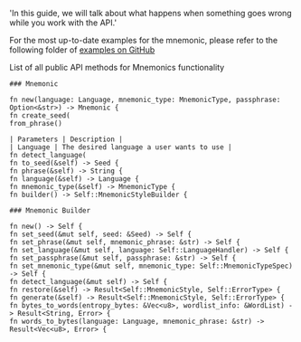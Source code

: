   'In this guide, we will talk about what happens when something goes wrong while you work with the API.'

For the most up-to-date examples for the mnemonic, please refer to the following folder of [examples on GitHub](non)

List of all public API methods for Mnemonics functionality

    ### Mnemonic

    fn new(language: Language, mnemonic_type: MnemonicType, passphrase: Option<&str>) -> Mnemonic {
    fn create_seed(
    from_phrase()

    | Parameters | Description |
    | Language | The desired language a user wants to use |
    fn detect_language(
    fn to_seed(&self) -> Seed {
    fn phrase(&self) -> String {
    fn language(&self) -> Language {
    fn mnemonic_type(&self) -> MnemonicType {
    fn builder() -> Self::MnemonicStyleBuilder {
    
    ### Mnemonic Builder
    
    fn new() -> Self {
    fn set_seed(&mut self, seed: &Seed) -> Self {
    fn set_phrase(&mut self, mnemonic_phrase: &str) -> Self {
    fn set_language(&mut self, language: Self::LanguageHandler) -> Self {
    fn set_passphrase(&mut self, passphrase: &str) -> Self {
    fn set_mnemonic_type(&mut self, mnemonic_type: Self::MnemonicTypeSpec) -> Self {
    fn detect_language(&mut self) -> Self {
    fn restore(&self) -> Result<Self::MnemonicStyle, Self::ErrorType> {
    fn generate(&self) -> Result<Self::MnemonicStyle, Self::ErrorType> {
    fn bytes_to_words(entropy_bytes: &Vec<u8>, wordlist_info: &WordList) -> Result<String, Error> {
    fn words_to_bytes(language: Language, mnemonic_phrase: &str) -> Result<Vec<u8>, Error> {